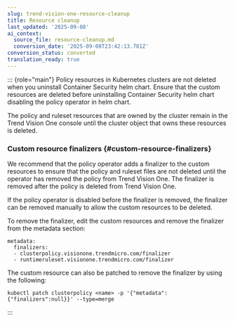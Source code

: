 ```yaml
---
slug: trend-vision-one-resource-cleanup
title: Resource cleanup
last_updated: '2025-09-08'
ai_context:
  source_file: resource-cleanup.md
  conversion_date: '2025-09-08T23:42:13.781Z'
conversion_status: converted
translation_ready: true
---
```


::: {role="main"}
Policy resources in Kubernetes clusters are not deleted when you uninstall Container Security helm chart. Ensure that the custom resources are deleted before uninstalling Container Security helm chart disabling the policy operator in helm chart.

The policy and ruleset resources that are owned by the cluster remain in the Trend Vision One console until the cluster object that owns these resources is deleted.

### Custom resource finalizers {#custom-resource-finalizers}

We recommend that the policy operator adds a finalizer to the custom resources to ensure that the policy and ruleset files are not deleted until the operator has removed the policy from Trend Vision One. The finalizer is removed after the policy is deleted from Trend Vision One.

If the policy operator is disabled before the finalizer is removed, the finalizer can be removed manually to allow the custom resources to be deleted.

To remove the finalizer, edit the custom resources and remove the finalizer from the metadata section:

``` pre
metadata:
  finalizers:
  - clusterpolicy.visionone.trendmicro.com/finalizer
  - runtimeruleset.visionone.trendmicro.com/finalizer
```

The custom resource can also be patched to remove the finalizer by using the following:

``` pre
kubectl patch clusterpolicy <name> -p '{"metadata":{"finalizers":null}}' --type=merge
```
:::
